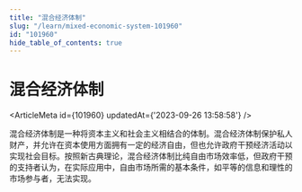 ```yaml
---
title: "混合经济体制"
slug: "/learn/mixed-economic-system-101960"
id: "101960"
hide_table_of_contents: true
---
```



# 混合经济体制

<ArticleMeta id={101960} updatedAt={'2023-09-26 13:58:58'} />
<div className='border-solid border-b border-t-0 my-4 border-[var(--ifm-color-gray-300)]' />

混合经济体制是一种将资本主义和社会主义相结合的体制。混合经济体制保护私人财产，并允许在资本使用方面拥有一定的经济自由，但也允许政府干预经济活动以实现社会目标。按照新古典理论，混合经济体制比纯自由市场效率低，但政府干预的支持者认为，在实际应用中，自由市场所需的基本条件，如平等的信息和理性的市场参与者，无法实现。
